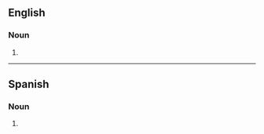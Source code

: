 ==English==

===Noun===
{{head|en|noun plural form}}

# {{plural of|gulag|lang=en}}

----

==Spanish==

===Noun===
{{head|es|noun plural form}}

# {{plural of|gulag|lang=es}}